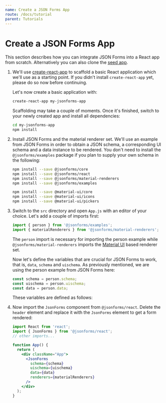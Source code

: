 ```yaml
---
name: Create a JSON Forms App
route: /docs/tutorial
parent: Tutorials
---
```



# Create a JSON Forms App

This section describes how you can integrate JSON Forms into a React app from scratch.
Alternatively you can also clone the [seed app](https://github.com/eclipsesource/jsonforms-react-seed).

1. We'll use [create-react-app](https://github.com/facebookincubator/create-react-app) to scaffold a basic React application which we'll use as a starting point.
   If you didn't install `create-react-app` yet, please do so now before continuing.

   Let's now create a basic application with:

   ```bash
   create-react-app my-jsonforms-app
   ```

   Scaffolding may take a couple of moments. Once it's finished, switch to your newly created app and
   install all dependencies:

   ```bash
   cd my-jsonforms-app
   npm install
   ```
2. Install JSON Forms and the material renderer set. We'll use an example from JSON Forms in order to obtain
   a JSON schema, a corresponding UI schema and a data instance to be rendered. You don't need to install
   the `@jsonforms/examples` package if you plan to supply your own schema in the following:

   ```bash
   npm install --save @jsonforms/core
   npm install --save @jsonforms/react
   npm install --save @jsonforms/material-renderers
   npm install --save @jsonforms/examples
   
   npm install --save @material-ui/core
   npm install --save @material-ui/icons
   npm install --save @material-ui/pickers 
   ```
3. Switch to the `src` directory and open `App.js` with an editor of your choice.
   Let's add a couple of imports first:
   ```javascript
   import { person } from '@jsonforms/examples';
   import { materialRenderers } from '@jsonforms/material-renderers';
   ```
   The `person` import is necessary for importing the person example
   while `@jsonforms/material-renderers` imports the 
   [Material UI](https://material-ui.com) based
   renderer set.

   Now let's define the variables that are crucial for JSON Forms to work,
   that is, `data`, `schema` and `uischema`. As previously mentioned, we are
   using the person example from JSON Forms here:

   ```javascript
   const schema = person.schema;
   const uischema = person.uischema;
   const data = person.data;
   ```

   These variables are defined as follows:
   <PersonVars />

4. Now import the `JsonForms` component from `@jsonforms/react`.
   Delete the `header` element and replace it with the `JsonForms` element
   to get a form rendered:
   ```jsx
   import React from 'react';
   import { JsonForms } from '@jsonforms/react';
   // other imports...
   
   function App() {
     return (
       <div className="App">
         <JsonForms
           schema={schema}
           uischema={uischema}
           data={data}
           renderers={materialRenderers}
         />
       </div>
     );
   }
   ```
